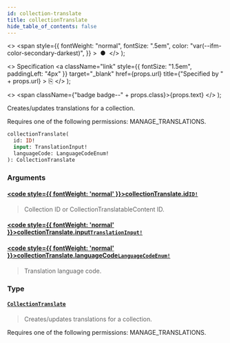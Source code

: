 ```yaml
---
id: collection-translate
title: collectionTranslate
hide_table_of_contents: false
---
```


  <>
    <span
      style={{
        fontWeight: "normal",
        fontSize: ".5em",
        color: "var(--ifm-color-secondary-darkest)",
      }}
    >
      &nbsp;●&nbsp;
    </span>
  </>
);

  <>
    Specification
    <a
      className="link"
      style={{ fontSize: "1.5em", paddingLeft: "4px" }}
      target="\_blank"
      href={props.url}
      title={"Specified by " + props.url}
    >
      ⎘
    </a>
  </>
);

  <>
    <span className={"badge badge--" + props.class}>{props.text}</span>
  </>
);

Creates/updates translations for a collection.

Requires one of the following permissions: MANAGE_TRANSLATIONS.

```graphql
collectionTranslate(
  id: ID!
  input: TranslationInput!
  languageCode: LanguageCodeEnum!
): CollectionTranslate
```

### Arguments

#### [<code style={{ fontWeight: 'normal' }}>collectionTranslate.<b>id</b></code>](#)<Bullet />[`ID!`](../../../api-reference/miscellaneous/scalars/id) <Badge class="secondary" text="non-null"/> <Badge class="secondary" text="scalar"/> <Badge class="secondary" text="miscellaneous"/>

> Collection ID or CollectionTranslatableContent ID.

#### [<code style={{ fontWeight: 'normal' }}>collectionTranslate.<b>input</b></code>](#)<Bullet />[`TranslationInput!`](../../../api-reference/miscellaneous/inputs/translation-input) <Badge class="secondary" text="non-null"/> <Badge class="secondary" text="input"/> <Badge class="secondary" text="miscellaneous"/>

>

#### [<code style={{ fontWeight: 'normal' }}>collectionTranslate.<b>languageCode</b></code>](#)<Bullet />[`LanguageCodeEnum!`](../../../api-reference/miscellaneous/enums/language-code-enum) <Badge class="secondary" text="non-null"/> <Badge class="secondary" text="enum"/> <Badge class="secondary" text="miscellaneous"/>

> Translation language code.

### Type

#### [`CollectionTranslate`](../../../api-reference/products/objects/collection-translate) <Badge class="secondary" text="object"/> <Badge class="secondary" text="products"/>

> Creates/updates translations for a collection.

Requires one of the following permissions: MANAGE_TRANSLATIONS.

>
